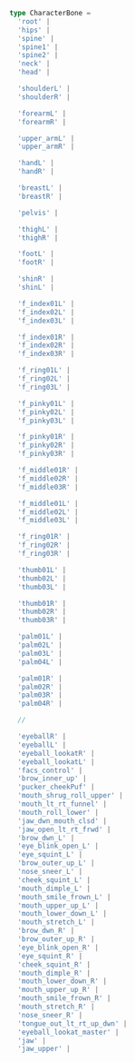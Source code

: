 ```ts
type CharacterBone =
  'root' |
  'hips' |
  'spine' |
  'spine1' |
  'spine2' |
  'neck' |
  'head' |

  'shoulderL' |
  'shoulderR' |

  'forearmL' |
  'forearmR' |

  'upper_armL' |
  'upper_armR' |

  'handL' |
  'handR' |

  'breastL' |
  'breastR' |

  'pelvis' |

  'thighL' |
  'thighR' |

  'footL' |
  'footR' |

  'shinR' |
  'shinL' |

  'f_index01L' |
  'f_index02L' |
  'f_index03L' |

  'f_index01R' |
  'f_index02R' |
  'f_index03R' |

  'f_ring01L' |
  'f_ring02L' |
  'f_ring03L' |

  'f_pinky01L' |
  'f_pinky02L' |
  'f_pinky03L' |

  'f_pinky01R' |
  'f_pinky02R' |
  'f_pinky03R' |

  'f_middle01R' |
  'f_middle02R' |
  'f_middle03R' |

  'f_middle01L' |
  'f_middle02L' |
  'f_middle03L' |

  'f_ring01R' |
  'f_ring02R' |
  'f_ring03R' |

  'thumb01L' |
  'thumb02L' |
  'thumb03L' |

  'thumb01R' |
  'thumb02R' |
  'thumb03R' |

  'palm01L' |
  'palm02L' |
  'palm03L' |
  'palm04L' |

  'palm01R' |
  'palm02R' |
  'palm03R' |
  'palm04R' |

  //

  'eyeballR' |
  'eyeballL' |
  'eyeball_lookatR' |
  'eyeball_lookatL' |
  'facs_control' |
  'brow_inner_up' |
  'pucker_cheekPuf' |
  'mouth_shrug_roll_upper' |
  'mouth_lt_rt_funnel' |
  'mouth_roll_lower' |
  'jaw_dwn_mouth_clsd' |
  'jaw_open_lt_rt_frwd' |
  'brow_dwn_L' |
  'eye_blink_open_L' |
  'eye_squint_L' |
  'brow_outer_up_L' |
  'nose_sneer_L' |
  'cheek_squint_L' |
  'mouth_dimple_L' |
  'mouth_smile_frown_L' |
  'mouth_upper_up_L' |
  'mouth_lower_down_L' |
  'mouth_stretch_L' |
  'brow_dwn_R' |
  'brow_outer_up_R' |
  'eye_blink_open_R' |
  'eye_squint_R' |
  'cheek_squint_R' |
  'mouth_dimple_R' |
  'mouth_lower_down_R' |
  'mouth_upper_up_R' |
  'mouth_smile_frown_R' |
  'mouth_stretch_R' |
  'nose_sneer_R' |
  'tongue_out_lt_rt_up_dwn' |
  'eyeball_lookat_master' |
  'jaw' |
  'jaw_upper' |
```
